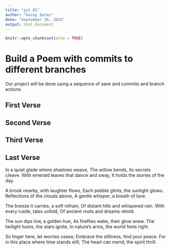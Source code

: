 ```yaml
---
title: "git_01"
author: "Kacey Bates"
date: "September 26, 2024"
output: html_document
---
```


```r
knitr::opts_chunk$set(echo = TRUE)
```
# Build a Poem with commits to different branches
Our project will be done using a sequence of save and commits and branch actions.
<!-- Do not modify or change any text in "!--" bracketed areas such as this --- these are instructions to
you, if you change any of this the git program will notice it and compromise your git merging strategy !-->

## First Verse 
<!--Put the first five lines of a poem by Lewis Carrol in this section!-->

## Second Verse
<!--Put the first five lines of a poem by Robert Frost here!-->

## Third Verse
<!--Put the first two verses of The Walrus and the Carpenter here!-->

## Last Verse
<!--Put a short poem you created using chatGPT of 20 to 30 lines,here!-->
In a quiet glade where shadows weave,
The willow bends, its secrets cleave.
With emerald leaves that dance and sway,
It holds the stories of the day.

A brook nearby, with laughter flows,
Each pebble glints, the sunlight glows.
Reflections of the clouds above,
A gentle whisper, a breath of love.

The breeze it carries, a soft refrain,
Of distant hills and whispered rain.
With every rustle, tales unfold,
Of ancient roots and dreams retold.

The sun dips low, a golden hue,
As fireflies wake, their glow anew.
The twilight hums, the stars ignite,
In nature’s arms, the world feels right.

So linger here, let worries cease,
Embrace the stillness, find your peace.
For in this place where time stands still,
The heart can mend, the spirit thrill.